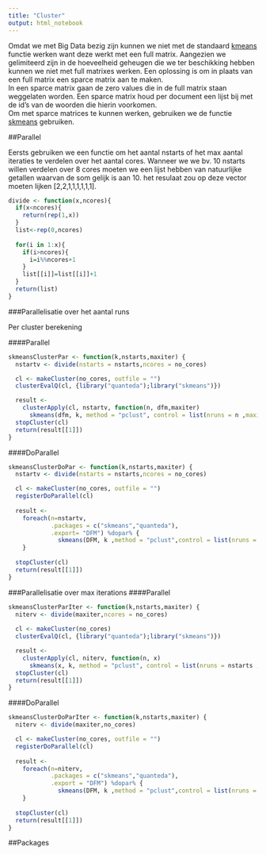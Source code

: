 ```yaml
---
title: "Cluster"
output: html_notebook
---
```


<!--https://stats.stackexchange.com/questions/81396/clustering-algorithms-that-operate-on-sparse-data-matricies -->

Omdat we met Big Data bezig zijn kunnen we niet met de standaard [kmeans](https://www.rdocumentation.org/packages/stats/versions/3.5.2/topics/kmeans) functie werken want deze werkt met een full matrix. Aangezien we gelimiteerd zijn in de hoeveelheid geheugen die we ter beschikking hebben kunnen we niet met full matrixes werken. Een oplossing is om in plaats van een full matrix een sparce matrix aan te maken.  
In een sparce matrix gaan de zero values die in de full matrix staan weggelaten worden. Een sparce matrix houd per document een lijst bij met de id's van de woorden die hierin voorkomen.  
Om met sparce matrices te kunnen werken, gebruiken we de functie [skmeans](https://www.rdocumentation.org/packages/skmeans/versions/0.2-11/topics/skmeans) gebruiken.

##Parallel

Eersts gebruiken we een functie om het aantal nstarts of het max aantal iteraties te verdelen over het aantal cores. Wanneer we we bv. 10 nstarts willen verdelen over 8 cores moeten we een lijst hebben van natuurlijke getallen waarvan de som gelijk is aan 10. het resulaat zou op deze vector moeten lijken [2,2,1,1,1,1,1,1].
```r
divide <- function(x,ncores){
  if(x<ncores){
    return(rep(1,x))
  }
  list<-rep(0,ncores)
  
  for(i in 1:x){
    if(i>ncores){
      i=i%%ncores+1
    }
    list[[i]]=list[[i]]+1
  }
  return(list)
}
```

###Parallelisatie over het aantal runs

Per cluster berekening 

####Parallel
```r
skmeansClusterPar <- function(k,nstarts,maxiter) {
  nstartv <- divide(nstarts = nstarts,ncores = no_cores)

  cl <- makeCluster(no_cores, outfile = "")
  clusterEvalQ(cl, {library("quanteda");library("skmeans")})

  result <-
    clusterApply(cl, nstartv, function(n, dfm,maxiter)
      skmeans(dfm, k, method = "pclust", control = list(nruns = n ,maxiter = maxiter,verbose = TRUE)), DFM, maxiter)
  stopCluster(cl)
  return(result[[1]])
}
```
####DoParallel
```r
skmeansClusterDoPar <- function(k,nstarts,maxiter) {
  nstartv <- divide(nstarts = nstarts,ncores = no_cores)

  cl <- makeCluster(no_cores, outfile = "")
  registerDoParallel(cl)
  
  result <- 
    foreach(n=nstartv,
            .packages = c("skmeans","quanteda"),
            .export= "DFM") %dopar% {
              skmeans(DFM, k ,method = "pclust",control = list(nruns = n ,maxiter = maxiter,verbose = TRUE))
    }
  
  stopCluster(cl)
  return(result[[1]])
}
```
###Parallelisatie over max iterations
####Parallel
```r
skmeansClusterParIter <- function(k,nstarts,maxiter) {
  niterv <- divide(maxiter,ncores = no_cores)
  
  cl <- makeCluster(no_cores)
  clusterEvalQ(cl, {library("quanteda");library("skmeans")})

  result <-
    clusterApply(cl, niterv, function(n, x)
      skmeans(x, k, method = "pclust", control = list(nruns = nstarts ,maxiter = n,verbose = TRUE)), DFM)
  stopCluster(cl)
  return(result[[1]])
}
```

####DoParallel
```r
skmeansClusterDoParIter <- function(k,nstarts,maxiter) {
  niterv <- divide(maxiter,no_cores)

  cl <- makeCluster(no_cores, outfile = "")
  registerDoParallel(cl)
  
  result <- 
    foreach(n=niterv,
            .packages = c("skmeans","quanteda"),
            .export = "DFM") %dopar% {
              skmeans(DFM, k ,method = "pclust",control = list(nruns = nstarts ,maxiter = n,verbose = TRUE))
    }
  
  stopCluster(cl)
  return(result[[1]])
}
```
##Packages


